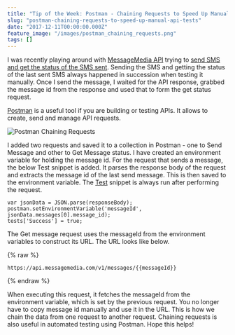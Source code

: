 ```yaml
---
title: "Tip of the Week: Postman - Chaining Requests to Speed Up Manual API Tests"
slug: "postman-chaining-requests-to-speed-up-manual-api-tests"
date: "2017-12-11T00:00:00.000Z"
feature_image: "/images/postman_chaining_requests.png"
tags: []
---
```


I was recently playing around with [MessageMedia API](https://www.messagemedia.com.au/) trying to [send SMS and get the status of the SMS sent](https://developers.messagemedia.com/code/messages-api-documentation/). Sending the SMS and getting the status of the last sent SMS always happened in succession when testing it manually. Once I send the message, I waited for the API response, grabbed the message id from the response and used that to form the get status request.

[Postman](https://www.getpostman.com/) is a useful tool if you are building or testing APIs. It allows to create, send and manage API requests.

![Postman Chaining Requests](/images/postman_chaining_requests.png)

I added two requests and saved it to a collection in Postman - one to Send Message and other to Get Message status. I have created an environment variable for holding the message id. For the request that sends a message, the below Test snippet is added. It parses the response body of the request and extracts the message id of the last send message. This is then saved to the environment variable. The [Test](https://www.getpostman.com/docs/postman/scripts/test_scripts) snippet is always run after performing the request.

    var jsonData = JSON.parse(responseBody);
    postman.setEnvironmentVariable('messageId', jsonData.messages[0].message_id);
    tests['Success'] = true;
    

The Get message request uses the messageId from the environment variables to construct its URL. The URL looks like below.

{% raw %}

    https://api.messagemedia.com/v1/messages/{{messageId}}
    

{% endraw %}

When executing this request, it fetches the messageId from the environment variable, which is set by the previous request. You no longer have to copy message id manually and use it in the URL. This is how we chain the data from one request to another request. Chaining requests is also useful in automated testing using Postman. Hope this helps!